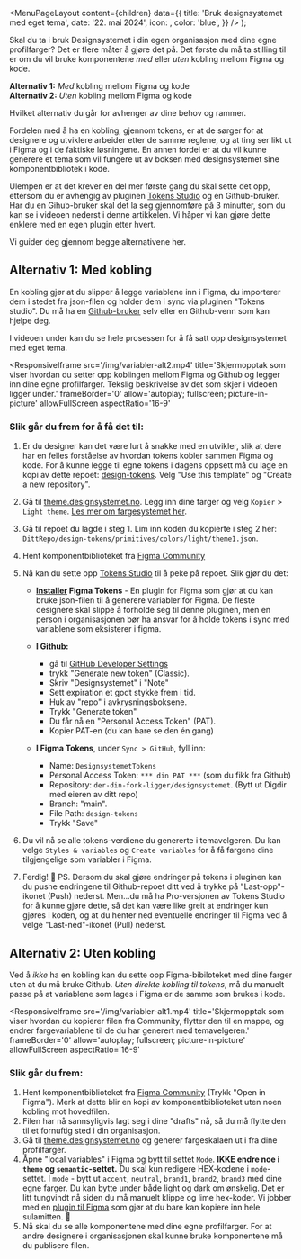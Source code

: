 

<Meta
  title='Bruk designsystemet med eget tema'
  description='Lær hvordan du kan bruke designsystemet med dine egne profilfarger.'
/>

  <MenuPageLayout
    content={children}
    data={{
      title: 'Bruk designsystemet med eget tema',
      date: '22. mai 2024',
      icon: <PaletteIcon />,
      color: 'blue',
    }}
  />
);

Skal du ta i bruk Designsystemet i din egen organisasjon med dine egne profilfarger? Det er flere måter å gjøre det på. Det første du må ta stilling til er om du vil bruke komponentene _med_ eller _uten_ kobling mellom Figma og kode.

**Alternativ 1:** _Med_ kobling mellom Figma og kode \
**Alternativ 2:** _Uten_ kobling mellom Figma og kode

Hvilket alternativ du går for avhenger av dine behov og rammer.

Fordelen med å ha en kobling, gjennom tokens, er at de sørger for at designere og utviklere arbeider etter de samme reglene, og at ting ser likt ut i Figma og i de faktiske løsningene. En annen fordel er at du vil kunne generere et tema som vil fungere ut av boksen med designsystemet sine komponentbibliotek i kode.

Ulempen er at det krever en del mer første gang du skal sette det opp, ettersom du er avhengig av pluginen [Tokens Studio](https://tokens.studio/) og en Github-bruker. Har du en Gihub-bruker skal det la seg gjennomføre på 3 minutter, som du kan se i videoen nederst i denne artikkelen. Vi håper vi kan gjøre dette enklere med en egen plugin etter hvert.

Vi guider deg gjennom begge alternativene her.

## Alternativ 1: Med kobling

En kobling gjør at du slipper å legge variablene inn i Figma, du importerer dem i stedet fra json-filen og holder dem i sync via pluginen "Tokens studio". Du må ha en [Github-bruker](https://github.com) selv eller en Github-venn som kan hjelpe deg.

I videoen under kan du se hele prosessen for å få satt opp designsystemet med eget tema.

<ResponsiveIframe
  src='/img/variabler-alt2.mp4'
  title='Skjermopptak som viser hvordan du setter opp koblingen mellom Figma og Github og legger inn dine egne profilfarger. Tekslig beskrivelse av det som skjer i videoen ligger under.'
  frameBorder='0'
  allow='autoplay; fullscreen; picture-in-picture'
  allowFullScreen
  aspectRatio='16-9'
></ResponsiveIframe>

### Slik går du frem for å få det til:

1. Er du designer kan det være lurt å snakke med en utvikler, slik at dere har en felles forståelse av hvordan tokens kobler sammen Figma og kode. For å kunne legge til egne tokens i dagens oppsett må du lage en kopi av dette repoet: [design-tokens](https://github.com/designsystemet/design-tokens). Velg "Use this template" og "Create a new repository".

2. Gå til [theme.designsystemet.no](theme.designsystemet.no). Legg inn dine farger og velg `Kopier` > `Light theme`. [Les mer om fargesystemet her](/grunnleggende/for-designere/fargesystem).

3. Gå til repoet du lagde i steg 1. Lim inn koden du kopierte i steg 2 her: `DittRepo/design-tokens/primitives/colors/light/theme1.json`.

4. Hent komponentbiblioteket fra [Figma Community](https://www.figma.com/community/file/1322138390374166141/designsystemet-core-ui-kit)

5. Nå kan du sette opp [Tokens Studio](https://tokens.studio/) til å peke på repoet. Slik gjør du det:

   - **[Installer](<https://www.figma.com/community/plugin/843461159747178978/Tokens-Studio-for-Figma-(Figma-Tokens)>) Figma Tokens** - En plugin for Figma som gjør at du kan bruke json-filen til å generere variabler for Figma. De fleste designere skal slippe å forholde seg til denne pluginen, men en person i organisasjonen bør ha ansvar for å holde tokens i sync med variablene som eksisterer i figma.
   - **I Github:**

     - gå til [GitHub Developer Settings](https://github.com/settings/tokens)
     - trykk "Generate new token" (Classic).
     - Skriv "Designsystemet" i "Note"
     - Sett expiration et godt stykke frem i tid.
     - Huk av "repo" i avkrysningsboksene.
     - Trykk "Generate token"
     - Du får nå en "Personal Access Token" (PAT).
     - Kopier PAT-en (du kan bare se den én gang)

   - **I Figma Tokens**, under `Sync > GitHub`, fyll inn:
     - Name: `DesignsystemetTokens`
     - Personal Access Token: `*** din PAT ***` (som du fikk fra Github)
     - Repository: `der-din-fork-ligger/designsystemet`. (Bytt ut Digdir med eieren av ditt repo)
     - Branch: "main".
     - File Path: `design-tokens`
     - Trykk "Save"

6. Du vil nå se alle tokens-verdiene du genererte i temavelgeren. Du kan velge `Styles & variables` og `Create variables` for å få fargene dine tilgjengelige som variabler i Figma.

7. Ferdig! 🎉 PS. Dersom du skal gjøre endringer på tokens i pluginen kan du pushe endringene til Github-repoet ditt ved å trykke på "Last-opp"-ikonet (Push) nederst. Men...du må ha Pro-versjonen av Tokens Studio for å kunne gjøre dette, så det kan være like greit at endringer kun gjøres i koden, og at du henter ned eventuelle endringer til Figma ved å velge "Last-ned"-ikonet (Pull) nederst.

## Alternativ 2: Uten kobling

Ved å _ikke_ ha en kobling kan du sette opp Figma-bibiloteket med dine farger uten at du må bruke Github. _Uten direkte kobling til tokens_, må du manuelt passe på at variablene som lages i Figma er de samme som brukes i kode.

<ResponsiveIframe
  src='/img/variabler-alt1.mp4'
  title='Skjermopptak som viser hvordan du kopierer filen fra Community, flytter den til en mappe, og endrer fargevariablene til de du har generert med temavelgeren.'
  frameBorder='0'
  allow='autoplay; fullscreen; picture-in-picture'
  allowFullScreen
  aspectRatio='16-9'
></ResponsiveIframe>

### Slik går du frem:

1. Hent komponentbiblioteket fra [Figma Community](https://www.figma.com/community/file/1322138390374166141/designsystemet-core-ui-kit) (Trykk "Open in Figma"). Merk at dette blir en kopi av komponentbiblioteket uten noen kobling mot hovedfilen.
2. Filen har nå sannsyligvis lagt seg i dine "drafts" nå, så du må flytte den til et fornuftig sted i din organisasjon.
3. Gå til [theme.designsystemet.no](theme.designsystemet.no) og generer fargeskalaen ut i fra dine profilfarger.
4. Åpne "local variables" i Figma og bytt til settet `Mode`. **IKKE endre noe i `theme` og `semantic`-settet.** Du skal kun redigere HEX-kodene i `mode`-settet. I `mode` - bytt ut `accent`, `neutral`, `brand1`, `brand2`, `brand3` med dine egne farger. Du kan bytte under både light og dark om ønskelig. Det er litt tungvindt nå siden du må manuelt klippe og lime hex-koder. Vi jobber med en [plugin til Figma](https://github.com/digdir/designsystemet/tree/next/plugins/figma-sync) som gjør at du bare kan kopiere inn hele sulamitten. 🎉
5. Nå skal du se alle komponentene med dine egne profilfarger. For at andre designere i organisasjonen skal kunne bruke komponentene må du publisere filen.
